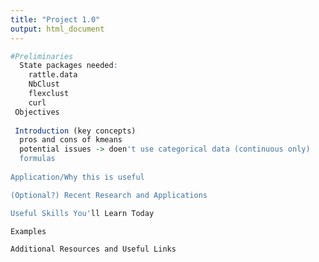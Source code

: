 ```yaml
---
title: "Project 1.0"
output: html_document
---
```


```r
#Preliminaries
  State packages needed:
    rattle.data
    NbClust
    flexclust
    curl
 Objectives
 
 Introduction (key concepts)
  pros and cons of kmeans
  potential issues -> doen't use categorical data (continuous only)
  formulas
  
Application/Why this is useful

(Optional?) Recent Research and Applications

Useful Skills You'll Learn Today

Examples

Additional Resources and Useful Links
```